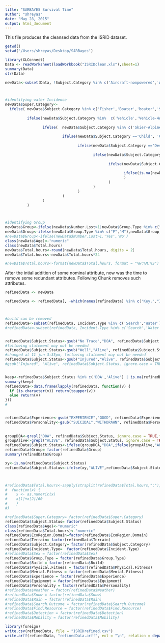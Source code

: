 ```yaml
---
title: "SARBAYES Survival Time"
author: "shreyas"
date: "May 28, 2015"
output: html_document
---
```

This file produces the cleansed data from the ISRID dataset.

```r
getwd()
setwd('/Users/shreyas/Desktop/SARBayes')

library(XLConnect)
Data <- readWorksheet(loadWorkbook("ISRIDclean.xls"),sheet=1)
summary(Data)
str(Data)
```

```r



newData<-subset(Data, !Subject.Category %in% c('Aircraft-nonpowered','Aircraft','Abduction' ) )



#identifying water Incidence
newData$Super.Category<-
  ifelse( newData$Subject.Category %in% c('Fisher','Boater','boater','Swimmer','Diver'), 'Water', 
          
          ifelse(newData$Subject.Category %in%  c('Vehicle','Vehicle-4wd','Motorcycle','Vehicle-Left','Mountain Biker','ATV'), 'Vehicle',
                 
                 ifelse(  newData$Subject.Category %in% c('Skier-Alpine','Snowboarder','Skier-Nordic','Snowmobile','Skier','Snowshoer','Ice Skater'), 'Snow',
                          
                          ifelse(newData$Subject.Category =='Child', 'Child',
                                 
                                 ifelse(newData$Subject.Category =='Despondent', 'Despondent',
                                        
                                        ifelse(newData$Subject.Category %in%  c('Mental Retardation','Autistic','Substance Abuse','Psychotic','Dementia'), 'Other Mental issues',
                                               
                                               ifelse(newData$Subject.Category =='Dementia', 'Dementia', 
                                                      
                                                      ifelse(is.na(newData$Subject.Category) , 'uncategorized', 'outDoor')
                                                      )
                                               )
                                        )
                                 )
                          )
                 )
          )



#identifying Group
newData$Group<-ifelse(newData$Number.Lost>1|newData$Group.Type %in% c("AC","MM","FF","MF"),'Yes','No')
newData$Group<-ifelse(newData$Group.Type %in% c("F","M"),newData$Group,"Yes")
#newData$Group<-ifelse(newData$Number.Lost>1,'Yes','No')
class(newData$Age)<-"numeric"
class(newData$Total.hours)
newData$Total.hours<-round(newData$Total.hours, digits = 2)
newData$Total.hours<-newData$Total.hours*24

#newData$Total.hours<-format(newData$Total.hours, format = "%H:%M:%S")
```



After the intial addition of some nominal attribute, now was the time to remove some redundant attributes. Following Chunk removes such attributes.
```r

refinedData <- newData

refinedData <- refinedData[, -which(names(refinedData) %in% c("Key.","Incident.Date","Data.Source","Key.	","Mission..","City","County","EcoRegion.Division","Population.Density","Subject.Sub.Category","Clothing","Survival.training","Notify.hours","Search.hours","LKP.Type","LKP.Coord...N.S.","LKP.Coord...E.W.","Destination.Coord...N.S.","Destination.Coord...E.W.","Wind..kph.","Investigative.Find","Suspended","Medical","Subject.Found.feature","Found.Secondary","Find.Resource	Detection","Responsivenss","Lost.Strategy","Elevation.Change..ft.","Mobile..hours.","Distance.IPP..km.","Distance.IPP..miles.","Distance.Invest...km.","Distance.Invest...miles.","Track.Offset..m.","Find.Coord..N.S.","Find.Coord..E.W.","Dispersion.Angle..ÃŽ..Ã‚.","Mission.Close","Mission.Cause","Rescue.Method","Total.Air.Hours","Total.Dog.Hours","Total.Personnel","Total.Man.Hours","Total.Cost","Mission.Contact","Mission.Contact..","Comments","Scenario","Subject.Activity","Number.Lost","Search.Outcome","Find.Resource","Detection","Mobility","Subject.Category","Dispersion.Angle..Î..Â.","Sex","Weather","Snow"	,"Rain"))]



#build can be removed
refinedData<-subset(refinedData, Incident.Type %in% c('Search','Water')|is.na(Incident.Type))
#refinedData<-subset(refinedData, Incident.Type %in% c('Search','Water'))


refinedData$Subject.Status<-gsub("No Trace","DOA", refinedData$Subject.Status)
#following statement may not be needed
refinedData$Subject.Status<-gsub("Well","Alive", refinedData$Subject.Status)
#changed at 11 jun 3:35pm, following statement may not be needed
refinedData$Subject.Status<-gsub("Injured","Alive", refinedData$Subject.Status)
#gsub("Injured", "Alive", refinedData$Subject.Status, ignore.case = TRUE, perl = FALSE,fixed = FALSE, useBytes = FALSE)


keep<-refinedData$Subject.Status %in% c('DOA','Alive') | is.na(refinedData$Subject.Status)
summary(keep)
refinedData<-data.frame(lapply(refinedData, function(v) {
  if (is.character(v)) return(toupper(v))
  else return(v)
}))
#


refinedData$Experience<-gsub("EXPERIENCE","GOOD", refinedData$Experience)
refinedData$Personality<-gsub("SUICIDAL","WITHDRAWN", refinedData$Personality)
                              
                              
groupDOA<-grepl("DOA", refinedData$Subject.Status, ignore.case = TRUE,fixed = FALSE, useBytes = FALSE)
groupAlive<-grepl("ALIVE", refinedData$Subject.Status, ignore.case = TRUE,fixed = FALSE, useBytes = FALSE)
refinedData$Subject.Status<-ifelse(groupDOA,"DOA",ifelse(groupAlive,"ALIVE",NA))
refinedData$Group= factor(refinedData$Group)
summary(refinedData$Group)

xy<-is.na(refinedData$Subject.Status)
refinedData$Subject.Status<-ifelse(xy,"ALIVE",refinedData$Subject.Status)



#refinedData$Total.hours<-sapply(strsplit(refinedData$Total.hours,":"),
#  function(x) {
#    x <- as.numeric(x)
#    x[1]+x[2]/60
#    }
#)

#refinedData$Super.Category= factor(refinedData$Super.Category)
refinedData$Subject.Status= factor(refinedData$Subject.Status)
class(refinedData$Age)<-"numeric"
class(refinedData$Total.hours)<-"numeric"
refinedData$EcoRegion.Domain=factor(refinedData$EcoRegion.Domain)
refinedData$Terrain= factor(refinedData$Terrain)
refinedData$Subject.Category= factor(refinedData$Subject.Category)
refinedData$Incident.Type=  factor(refinedData$Incident.Type)
#refinedData$Sex = factor(refinedData$Sex)
refinedData$Group.Type = factor(refinedData$Group.Type)
refinedData$Build = factor(refinedData$Build)
refinedData$Physical.Fitness = factor(refinedData$Physical.Fitness)
refinedData$Mental.Fitness = factor(refinedData$Mental.Fitness)
refinedData$Experience = factor(refinedData$Experience)
refinedData$Equipment = factor(refinedData$Equipment)
refinedData$Personality = factor(refinedData$Personality)
#refinedData$Weather = factor(refinedData$Weather)
#refinedData$Snow = factor(refinedData$Snow)
#refinedData$Rain = factor(refinedData$Rain)
#refinedData$Search.Outcome = factor(refinedData$Search.Outcome)
#refinedData$Find.Resource = factor(refinedData$Find.Resource)
#refinedData$Detection = factor(refinedData$Detection)
#refinedData$Mobility = factor(refinedData$Mobility)

library(foreign)
write.csv(refinedData, file = "ISRIDrefined.csv")
write.arff(refinedData, "refinedData.arff", eol = "\n", relation = deparse(substitute(refinedData)))
```




